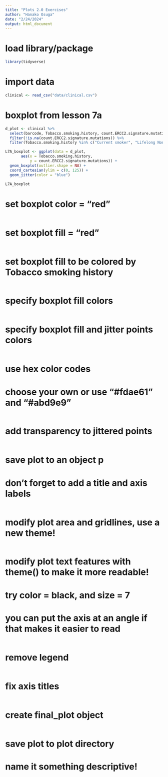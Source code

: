 ```yaml
---
title: "Plots 2.0 Exercises"
author: "Hanako Osuga"
date: "2/24/2024"
output: html_document
---
```


# load library/package
```r
library(tidyverse)
```

# import data
```r
clinical <- read_csv("data/clinical.csv")
```

# boxplot from lesson 7a
```r
d_plot <- clinical %>% 
  select(barcode, Tobacco.smoking.history, count.ERCC2.signature.mutations) %>% 
  filter(!is.na(count.ERCC2.signature.mutations)) %>% 
  filter(Tobacco.smoking.history %in% c("Current smoker", "Lifelong Non-smoker"))

L7A_boxplot <- ggplot(data = d_plot,
       aes(x = Tobacco.smoking.history,
           y = count.ERCC2.signature.mutations)) + 
  geom_boxplot(outlier.shape = NA) +
  coord_cartesian(ylim = c(0, 125)) +
  geom_jitter(color = "blue")

L7A_boxplot
```


# set boxplot color = "red"
```r



```

# set boxplot fill = "red"
```r




```

# set boxplot fill to be colored by Tobacco smoking history
```r



```

# specify boxplot fill colors
```r



```

# specify boxplot fill and jitter points colors
```r



```

# use hex color codes
# choose your own or use "#fdae61" and "#abd9e9" 
```r



```

# add transparency to jittered points
```r



```

# save plot to an object p
# don't forget to add a title and axis labels
```r


```

# modify plot area and gridlines, use a new theme!
```r



```
  
# modify plot text features with theme() to make it more readable!
# try color = black, and size = 7
# you can put the axis at an angle if that makes it easier to read
```r



```

# remove legend
```r



```

# fix axis titles
```r



```

# create final_plot object
```r




```
 
# save plot to plot directory
# name it something descriptive!
```r
 
```


